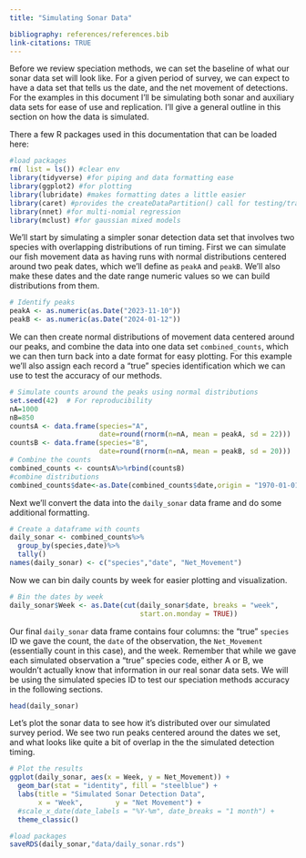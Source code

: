 ```yaml
---
title: "Simulating Sonar Data"

bibliography: references/references.bib
link-citations: TRUE
---
```


Before we review speciation methods, we can set the baseline of what our
sonar data set will look like. For a given period of survey, we can
expect to have a data set that tells us the date, and the net movement
of detections. For the examples in this document I'll be simulating both
sonar and auxiliary data sets for ease of use and replication. I'll give
a general outline in this section on how the data is simulated.

There a few R packages used in this documentation that can be loaded
here:

```r
#load packages
rm( list = ls()) #clear env
library(tidyverse) #for piping and data formatting ease
library(ggplot2) #for plotting
library(lubridate) #makes formatting dates a little easier
library(caret) #provides the createDataPartition() call for testing/training
library(nnet) #for multi-nomial regression
library(mclust) #for gaussian mixed models

```

We'll start by simulating a simpler sonar detection data set that
involves two species with overlapping distributions of run timing. First
we can simulate our fish movement data as having runs with normal
distributions centered around two peak dates, which we'll define as
`peakA` and `peakB`. We'll also make these dates and the date range
numeric values so we can build distributions from them.

```r
# Identify peaks
peakA <- as.numeric(as.Date("2023-11-10")) 
peakB <- as.numeric(as.Date("2024-01-12"))
```

We can then create normal distributions of movement data centered around
our peaks, and combine the data into one data set `combined_counts`,
which we can then turn back into a date format for easy plotting. For
this example we'll also assign each record a "true" species
identification which we can use to test the accuracy of our methods.

```r
# Simulate counts around the peaks using normal distributions 
set.seed(42)  # For reproducibility 
nA=1000
nB=850
countsA <- data.frame(species="A",
                      date=round(rnorm(n=nA, mean = peakA, sd = 22)))
countsB <- data.frame(species="B",
                      date=round(rnorm(n=nA, mean = peakB, sd = 20)))  
# Combine the counts 
combined_counts <- countsA%>%rbind(countsB)
#combine distributions 
combined_counts$date<-as.Date(combined_counts$date,origin = "1970-01-01") 
```

Next we'll convert the data into the `daily_sonar` data frame and do
some additional formatting.

```r
# Create a dataframe with counts 
daily_sonar <- combined_counts%>%
  group_by(species,date)%>%
  tally()
names(daily_sonar) <- c("species","date", "Net_Movement")  
```

Now we can bin daily counts by week for easier plotting and
visualization.

```r
# Bin the dates by week 
daily_sonar$Week <- as.Date(cut(daily_sonar$date, breaks = "week",  
                                start.on.monday = TRUE))
```

Our final `daily_sonar` data frame contains four columns: the "true"
`species` ID we gave the count, the `date` of the observation, the
`Net_Movement` (essentially count in this case), and the week. Remember
that while we gave each simulated observation a "true" species code,
either A or B, we wouldn't actually know that information in our real
sonar data sets. We will be using the simulated species ID to test our
speciation methods accuracy in the following sections.

```r
head(daily_sonar)
```

Let's plot the sonar data to see how it's distributed over our simulated
survey period. We see two run peaks centered around the dates we set,
and what looks like quite a bit of overlap in the the simulated
detection timing.

```r
# Plot the results 
ggplot(daily_sonar, aes(x = Week, y = Net_Movement)) +   
  geom_bar(stat = "identity", fill = "steelblue") +   
  labs(title = "Simulated Sonar Detection Data",        
       x = "Week",        y = "Net Movement") +  
  #scale_x_date(date_labels = "%Y-%m", date_breaks = "1 month") +   
  theme_classic()
```

```r
#load packages
saveRDS(daily_sonar,"data/daily_sonar.rds")

```
